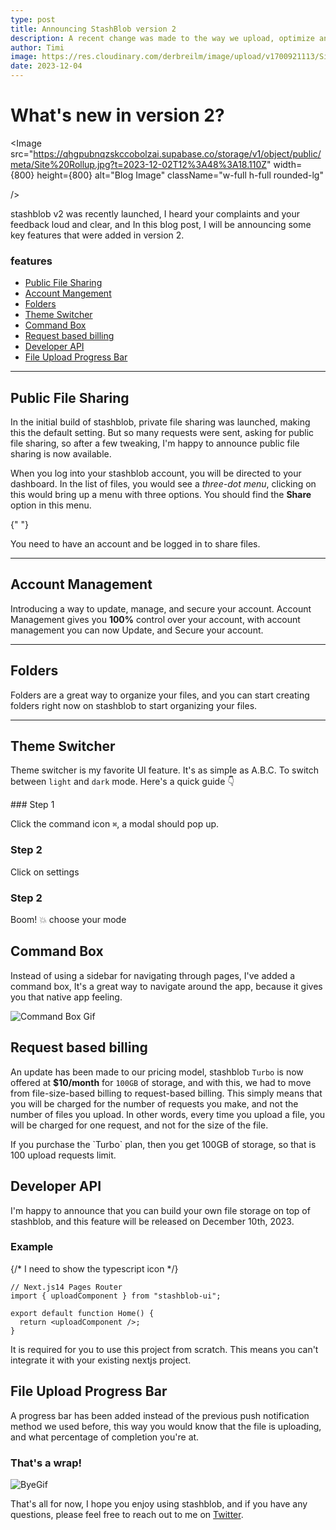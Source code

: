 ```yaml
---
type: post
title: Announcing StashBlob version 2
description: A recent change was made to the way we upload, optimize and serve files, updates in UI is even better than before.
author: Timi
image: https://res.cloudinary.com/derbreilm/image/upload/v1700921113/Site_Rollup_pk7dop.jpg
date: 2023-12-04
---
```



<main>

<div className="flex items-center justify-center">
<div className="text-white p-4 font-Nunito flex justify-center flex-col gap-4" >

# What's new in version 2?

<Image
  src="https://qhgpubnqzskccobolzai.supabase.co/storage/v1/object/public/meta/Site%20Rollup.jpg?t=2023-12-02T12%3A48%3A18.110Z"
  width={800}
  height={800}
  alt="Blog Image"
  className="w-full h-full rounded-lg"

/>

stashblob v2 was recently launched, I heard your complaints and your feedback loud and clear, and In this blog post, I will be announcing some key features that were added in version 2.

### features

- [Public File Sharing](#public-file-sharing)
- [Account Mangement](#account-management)
- [Folders](#folders)
- [Theme Switcher](#theme-switcher)
- [Command Box](#command-box)
- [Request based billing](#request-based-billing)
- [Developer API](#developer-api)
- [File Upload Progress Bar](#file-upload-progress-bar)

---

## Public File Sharing

In the initial build of stashblob, private file sharing was launched, making this the default setting. But so many requests were sent, asking for public file sharing, so after a few tweaking, I'm happy to announce public file sharing is now available.

When you log into your stashblob account, you will be directed to your dashboard. In the list of files, you would see a _three-dot menu_, clicking on this would bring up a menu with three options. You should find the **Share** option in this menu.

{" "}

<Callout type="info">
  You need to have an account and be logged in to share files.
</Callout>

---

## Account Management

Introducing a way to update, manage, and secure your account. Account Management gives you **100%** control over your account, with account management you can now Update, and Secure your account.

---

## Folders

Folders are a great way to organize your files, and you can start creating folders right now on stashblob to start organizing your files.

---

## Theme Switcher

Theme switcher is my favorite UI feature. It's as simple as A.B.C. To switch between `light` and `dark` mode. Here's a quick guide 👇

<Steps>
### Step 1
 
Click the command icon `⌘`, a modal should pop up.

### Step 2

Click on settings

### Step 2

Boom! 💥 choose your mode

</Steps>

## Command Box

Instead of using a sidebar for navigating through pages, I've added a command box, It's a great way to navigate around the app, because it gives you that native app feeling.

![Command Box Gif](https://cmd)

## Request based billing

An update has been made to our pricing model, stashblob `Turbo` is now offered at **$10/month** for `100GB` of storage, and with this, we had to move from file-size-based billing to request-based billing. This simply means that you will be charged for the number of requests you make, and not the number of files you upload. In other words, every time you upload a file, you will be charged for one request, and not for the size of the file.

<Callout type="info">
  If you purchase the `Turbo` plan, then you get 100GB of storage, so that is 100 upload requests limit.

</Callout>

## Developer API

I'm happy to announce that you can build your own file storage on top of stashblob, and this feature will be released on December 10th, 2023.

### Example

{/* I need to show the typescript icon */}

```tsx {2,5} copy filename="pages/index.tsx"
// Next.js14 Pages Router
import { uploadComponent } from "stashblob-ui";

export default function Home() {
  return <uploadComponent />;
}
```

<Callout type="warning">
  It is required for you to use this project from scratch. This means you can't
  integrate it with your existing nextjs project.
</Callout>

## File Upload Progress Bar

A progress bar has been added instead of the previous push notification method we used before, this way you would know that the file is uploading, and what percentage of completion you're at.

### That's a wrap!

![ByeGif](https://media0.giphy.com/media/42D3CxaINsAFemFuId/giphy.gif?cid=ecf05e47jufxulx783dkjn9alb5osgmpj3cymwy17txtq1q1&ep=v1_gifs_search&rid=giphy.gif&ct=g)

That's all for now, I hope you enjoy using stashblob, and if you have any questions, please feel free to reach out to me on [Twitter](https://twitter.com/timi_networks).

</div>
</div>
</main>
